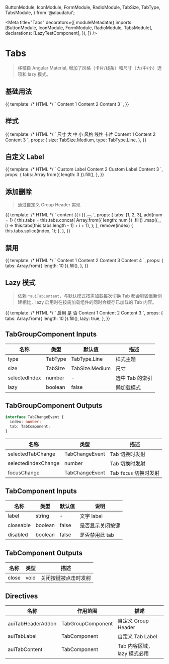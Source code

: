

  ButtonModule,
  IconModule,
  FormModule,
  RadioModule,
  TabSize,
  TabType,
  TabsModule,
} from '@alauda/ui';

<Meta
  title="Tabs"
  decorators={[
    moduleMetadata({
      imports: [ButtonModule, IconModule, FormModule, RadioModule, TabsModule],
      declarations: [LazyTestComponent],
    }),
  ]}
/>

# Tabs

> 移植自 Angular Material, 增加了风格（卡片/线条）和尺寸（大/中/小）选项和 lazy 模式。

## 基础用法

<Canvas>
  <Story name="basic" height="100px">
    {{
      template: /* HTML */ `
        <aui-tab-group>
          <aui-tab label="Tab 0">Content 1</aui-tab>
          <aui-tab label="Tab 1">Content 2</aui-tab>
          <aui-tab label="Tab 2">Content 3</aui-tab>
        </aui-tab-group>
      `,
    }}
  </Story>
</Canvas>

## 样式

<Canvas>
  <Story name="type" height="200px">
    {{
      template: /* HTML */ `
        <aui-form-item>
          <label auiFormItemLabel>尺寸</label>
          <aui-radio-group
            auiFormItemControl
            [(ngModel)]="size"
            [plain]="false"
            size="mini"
          >
            <aui-radio-button value="large">大</aui-radio-button>
            <aui-radio-button value="medium">中</aui-radio-button>
            <aui-radio-button value="small">小</aui-radio-button>
          </aui-radio-group>
        </aui-form-item>
        <aui-form-item>
          <label auiFormItemLabel>风格</label>
          <aui-radio-group
            auiFormItemControl
            [(ngModel)]="type"
            [plain]="false"
            size="mini"
          >
            <aui-radio-button value="line">线性</aui-radio-button>
            <aui-radio-button value="card">卡片</aui-radio-button>
          </aui-radio-group>
        </aui-form-item>
        <aui-tab-group [size]="size" [type]="type">
          <aui-tab label="Tab 0">Content 1</aui-tab>
          <aui-tab label="Tab 1">Content 2</aui-tab>
          <aui-tab label="Tab 2">Content 3</aui-tab>
        </aui-tab-group>
      `,
      props: {
        size: TabSize.Medium,
        type: TabType.Line,
      },
    }}
  </Story>
</Canvas>

## 自定义 Label

<Canvas>
  <Story name="customLabel" height="100px">
    {{
      template: /* HTML */ `
        <aui-tab-group>
          <aui-tab>
            <ng-container *auiTabLabel>
              <aui-icon icon="sun"></aui-icon>
              Custom Label
            </ng-container>
          </aui-tab>
          <aui-tab label="Tab 1">Content 2</aui-tab>
          <aui-tab>
            <ng-container *auiTabLabel>
              <aui-icon icon="moon"></aui-icon>
              Custom Label
            </ng-container>
            Content 3
          </aui-tab>
        </aui-tab-group>
      `,
      props: {
        tabs: Array.from({ length: 3 }).fill(),
      },
    }}
  </Story>
</Canvas>

## 添加删除

> 通过自定义 Group Header 实现

<Canvas>
  <Story name="editable" height="100px">
    {{
      template: /* HTML */ `
        <aui-tab-group>
          <aui-tab
            *ngFor="let tab of tabs; index as i; count as len"
            [closeable]="len > 1"
            [label]="'tab' + tab"
            (close)="remove(i)"
          >
            content {{ i }}
          </aui-tab>
          <button
            *auiTabHeaderAddon
            aui-button="primary"
            (click)="add()"
            size="small"
            [square]="true"
          >
            <aui-icon icon="plus"></aui-icon>
          </button>
        </aui-tab-group>
      `,
      props: {
        tabs: [1, 2, 3],
        add(num = 1) {
          this.tabs = this.tabs.concat(
            Array.from({ length: num })
              .fill()
              .map((_, i) => this.tabs[this.tabs.length - 1] + i + 1),
          );
        },
        remove(index) {
          this.tabs.splice(index, 1);
        },
      },
    }}
  </Story>
</Canvas>

## 禁用

<Canvas>
  <Story name="disabled" height="100px">
    {{
      template: /* HTML */ `
        <aui-tab-group>
          <aui-tab label="Tab 0">Content 1</aui-tab>
          <aui-tab label="Tab 1" [disabled]="true">Content 2</aui-tab>
          <aui-tab label="Tab 2">Content 3</aui-tab>
          <aui-tab label="Tab 3" [disabled]="true">Content 4</aui-tab>
        </aui-tab-group>
      `,
      props: {
        tabs: Array.from({ length: 10 }).fill(),
      },
    }}
  </Story>
</Canvas>

## Lazy 模式

> 依赖 `*auiTabContent`，与默认模式按需加载每次切换 Tab 都会销毁重新创建相比，lazy 启用时在按需加载组件的同时会缓存已加载的 Tab 内容。

<Canvas>
  <Story name="lazy" height="150px">
    {{
      template: /* HTML */ `
        <aui-form-item>
          <label auiFormItemLabel>启用</label>
          <aui-radio-group
            auiFormItemControl
            [(ngModel)]="lazy"
            [plain]="false"
            size="mini"
          >
            <aui-radio-button [value]="true">是</aui-radio-button>
            <aui-radio-button [value]="false">否</aui-radio-button>
          </aui-radio-group>
        </aui-form-item>
        <aui-tab-group [lazy]="lazy">
          <aui-tab label="Tab 0">
            <tabs-lazy-test *auiTabContent>Content 1</tabs-lazy-test>
          </aui-tab>
          <aui-tab label="Tab 1">
            <tabs-lazy-test *auiTabContent>Content 2</tabs-lazy-test>
          </aui-tab>
          <aui-tab label="Tab 2">
            <tabs-lazy-test *auiTabContent>Content 3</tabs-lazy-test>
          </aui-tab>
        </aui-tab-group>
      `,
      props: {
        tabs: Array.from({ length: 10 }).fill(),
        lazy: true,
      },
    }}
  </Story>
</Canvas>

## TabGroupComponent Inputs

| 名称          | 类型    | 默认值         | 描述            |
| ------------- | ------- | -------------- | --------------- |
| type          | TabType | TabType.Line   | 样式主题        |
| size          | TabSize | TabSize.Medium | 尺寸            |
| selectedIndex | number  | -              | 选中 Tab 的索引 |
| lazy          | boolean | false          | 懒加载模式      |

## TabGroupComponent Outputs

```ts
interface TabChangeEvent {
  index: number;
  tab: TabComponent;
}
```

| 名称                | 类型           | 描述                   |
| ------------------- | -------------- | ---------------------- |
| selectedTabChange   | TabChangeEvent | Tab 切换时发射         |
| selectedIndexChange | number         | Tab 切换时发射         |
| focusChange         | TabChangeEvent | Tab `focus` 切换时发射 |

## TabComponent Inputs

| 名称      | 类型    | 默认值 | 说明             |
| --------- | ------- | ------ | ---------------- |
| label     | string  | -      | 文字 label       |
| closeable | boolean | false  | 是否显示关闭按键 |
| disabled  | boolean | false  | 是否禁用此 tab   |

## TabComponent Outputs

| 名称  | 类型 | 描述                 |
| ----- | ---- | -------------------- |
| close | void | 关闭按键被点击时发射 |

## Directives

| 名称              | 作用范围          | 描述                        |
| ----------------- | ----------------- | --------------------------- |
| auiTabHeaderAddon | TabGroupComponent | 自定义 Group Header         |
| auiTabLabel       | TabComponent      | 自定义 Tab Label            |
| auiTabContent     | TabComponent      | Tab 内容区域，lazy 模式必用 |
